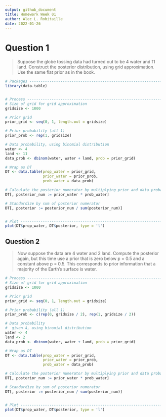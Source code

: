 ```yaml
---
output: github_document
title: Homework Week 01
author: Alec L. Robitaille
date: 2022-01-26
---
```






# Question 1

> Suppose the globe tossing data had turned out to be 4 water and 11 land.
Construct the posterior distribution, using grid approximation. Use the same
flat prior as in the book.


```r
# Packages --------------------------------------------------------------------
library(data.table)


# Process ---------------------------------------------------------------------
# Size of grid for grid approximation
gridsize <- 1000

# Prior grid
prior_grid <- seq(0, 1, length.out = gridsize)

# Prior probability (all 1)
prior_prob <- rep(1, gridsize)

# Data probability, using binomial distribution
water <- 4
land <- 11
data_prob <- dbinom(water, water + land, prob = prior_grid)

# Wrap as DT
DT <- data.table(prop_water = prior_grid,
                 prior_water = prior_prob,
                 prob_water = data_prob)

# Calculate the posterior numerator by multiplying prior and data probability
DT[, posterior_num := prior_water * prob_water]

# Standardize by sum of posterior numerator
DT[, posterior := posterior_num / sum(posterior_num)]


# Plot -------------------------------------------------------------------------
plot(DT$prop_water, DT$posterior, type = 'l')
```


## Question 2

>  Now suppose the data are 4 water and 2 land. Compute the posterior again, but
this time use a prior that is zero below p = 0.5 and a constant above p = 0.5.
This corresponds to prior information that a majority of the Earth’s surface is
water.


```r
# Process ---------------------------------------------------------------------
# Size of grid for grid approximation
gridsize <- 1000

# Prior grid
prior_grid <- seq(0, 1, length.out = gridsize)

# Prior probability (all 1)
prior_prob <- c(rep(0, gridsize / 2), rep(1, gridsize / 2))

# Data probability
#  given 4, using binomial distribution
water <- 4
land <- 2
data_prob <- dbinom(water, water + land, prob = prior_grid)

# Wrap as DT
DT <- data.table(prop_water = prior_grid,
                 prior_water = prior_prob,
                 prob_water = data_prob)

# Calculate the posterior numerator by multiplying prior and data probability
DT[, posterior_num := prior_water * prob_water]

# Standardize by sum of posterior numerator
DT[, posterior := posterior_num / sum(posterior_num)]


# Plot -------------------------------------------------------------------------
plot(DT$prop_water, DT$posterior, type = 'l')
```